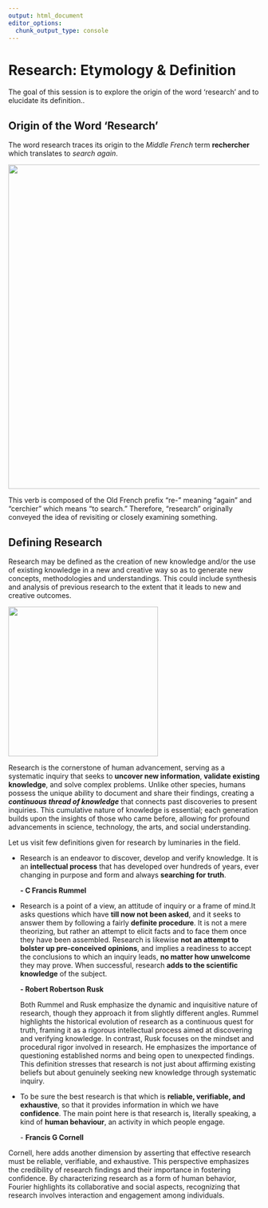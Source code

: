 ```yaml
---
output: html_document
editor_options: 
  chunk_output_type: console
---
```


# Research: Etymology & Definition 

The goal of this session is to explore the origin of the word 'research' and to elucidate its definition..

## Origin of the Word 'Research'

The word research traces its origin to the *Middle French* term **rechercher** which translates to *search again*.

![](images/research_origin.png){fig-align="center" width="650"}

This verb is composed of the Old French prefix "re-" meaning "again" and "cerchier" which means "to search." Therefore, "research" originally conveyed the idea of revisiting or closely examining something.

## Defining Research

Research may be defined as the creation of new knowledge and/or the use of existing knowledge in a new and creative way so as to generate new concepts, methodologies and understandings. This could include synthesis and analysis of previous research to the extent that it leads to new and creative outcomes.

![](images/research_library.jpg){fig-align="center" width="300"}

Research is the cornerstone of human advancement, serving as a systematic inquiry that seeks to **uncover new information**, **validate existing knowledge**, and solve complex problems. Unlike other species, humans possess the unique ability to document and share their findings, creating a ***continuous thread of knowledge*** that connects past discoveries to present inquiries. This cumulative nature of knowledge is essential; each generation builds upon the insights of those who came before, allowing for profound advancements in science, technology, the arts, and social understanding.

Let us visit few definitions given for research by luminaries in the field.

-   Research is an endeavor to discover, develop and verify knowledge. It is an **intellectual process** that has developed over hundreds of years, ever changing in purpose and form and always **searching for truth**.

    **- C Francis Rummel**

-   Research is a point of a view, an attitude of inquiry or a frame of mind.It asks questions which have **till now not been asked**, and it seeks to answer them by following a fairly **definite procedure**. It is not a mere theorizing, but rather an attempt to elicit facts and to face them once they have been assembled. Research is likewise **not an attempt to bolster up pre-conceived opinions**, and implies a readiness to accept the conclusions to which an inquiry leads, **no matter how unwelcome** they may prove. When successful, research **adds to the scientific knowledge** of the subject.

    **- Robert Robertson Rusk**

    Both Rummel and Rusk emphasize the dynamic and inquisitive nature of research, though they approach it from slightly different angles. Rummel highlights the historical evolution of research as a continuous quest for truth, framing it as a rigorous intellectual process aimed at discovering and verifying knowledge. In contrast, Rusk focuses on the mindset and procedural rigor involved in research. He emphasizes the importance of questioning established norms and being open to unexpected findings. This definition stresses that research is not just about affirming existing beliefs but about genuinely seeking new knowledge through systematic inquiry.

-   To be sure the best research is that which is **reliable, verifiable, and exhaustive**, so that it provides information in which we have **confidence**. The main point here is that research is, literally speaking, a kind of **human behaviour**, an activity in which people engage.

    \- **Francis G Cornell**

Cornell, here adds another dimension by asserting that effective research must be reliable, verifiable, and exhaustive. This perspective emphasizes the credibility of research findings and their importance in fostering confidence. By characterizing research as a form of human behavior, Fourier highlights its collaborative and social aspects, recognizing that research involves interaction and engagement among individuals.
